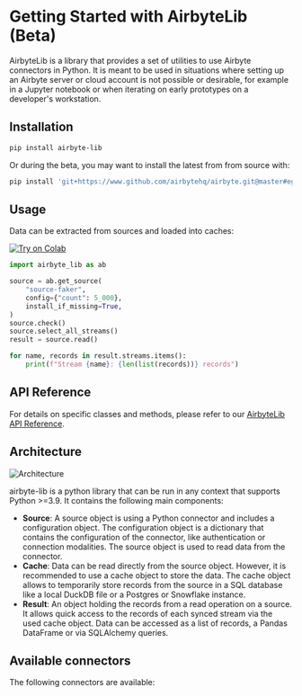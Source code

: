 
# Getting Started with AirbyteLib (Beta)

AirbyteLib is a library that provides a set of utilities to use Airbyte connectors in Python. It is meant to be used in situations where setting up an Airbyte server or cloud account is not possible or desirable, for example in a Jupyter notebook or when iterating on early prototypes on a developer's workstation.

## Installation

```bash
pip install airbyte-lib
```

Or during the beta, you may want to install the latest from from source with:

```bash
pip install 'git+https://www.github.com/airbytehq/airbyte.git@master#egg=airbyte-lib&subdirectory=airbyte-lib'
```

## Usage

Data can be extracted from sources and loaded into caches:

<a href="https://colab.research.google.com/github/airbytehq/quickstarts/blob/master/airbyte_lib_notebooks/AirbyteLib_Basic_Features_Demo.ipynb" target="_parent"><img src="https://img.shields.io/badge/-Try%20on%20Colab-grey?logo=googlecolab" alt="Try on Colab"/></a>

```python
import airbyte_lib as ab

source = ab.get_source(
    "source-faker",
    config={"count": 5_000},
    install_if_missing=True,
)
source.check()
source.select_all_streams()
result = source.read()

for name, records in result.streams.items():
    print(f"Stream {name}: {len(list(records))} records")
```

## API Reference

For details on specific classes and methods, please refer to our [AirbyteLib API Reference](./reference).

## Architecture

[comment]: <> (Edit under https://docs.google.com/drawings/d/1M7ti2D4ha6cEtPnk04RLp1SSh3au4dRJsLupnGPigHQ/edit?usp=sharing)

![Architecture](../../assets/docs/airbyte-lib-high-level-architecture.svg)

airbyte-lib is a python library that can be run in any context that supports Python >=3.9. It contains the following main components:
* **Source**: A source object is using a Python connector and includes a configuration object. The configuration object is a dictionary that contains the configuration of the connector, like authentication or connection modalities. The source object is used to read data from the connector.
* **Cache**: Data can be read directly from the source object. However, it is recommended to use a cache object to store the data. The cache object allows to temporarily store records from the source in a SQL database like a local DuckDB file or a Postgres or Snowflake instance.
* **Result**: An object holding the records from a read operation on a source. It allows quick access to the records of each synced stream via the used cache object. Data can be accessed as a list of records, a Pandas DataFrame or via SQLAlchemy queries.

## Available connectors

The following connectors are available:

<AirbyteLibConnectors />
